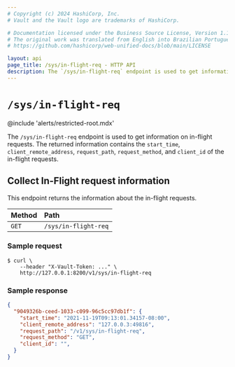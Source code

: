 ```yaml
---
# Copyright (c) 2024 HashiCorp, Inc.
# Vault and the Vault logo are trademarks of HashiCorp.

# Documentation licensed under the Business Source License, Version 1.1.
# The original work was translated from English into Brazilian Portuguese.
# https://github.com/hashicorp/web-unified-docs/blob/main/LICENSE

layout: api
page_title: /sys/in-flight-req - HTTP API
description: The `/sys/in-flight-req` endpoint is used to get information on in-flight requests.
---
```


# `/sys/in-flight-req`

@include 'alerts/restricted-root.mdx'

The `/sys/in-flight-req` endpoint is used to get information on in-flight requests.
The returned information contains the `start_time`, `client_remote_address`, `request_path`,
`request_method`, and `client_id` of the in-flight requests.

## Collect In-Flight request information

This endpoint returns the information about the in-flight requests.

| Method | Path        |
| :----- | :---------- |
| `GET`  | `/sys/in-flight-req` |

### Sample request

```shell-session
$ curl \
    --header "X-Vault-Token: ..." \
    http://127.0.0.1:8200/v1/sys/in-flight-req
```

### Sample response

```json
{
  "9049326b-ceed-1033-c099-96c5cc97db1f": {
    "start_time": "2021-11-19T09:13:01.34157-08:00",
    "client_remote_address": "127.0.0.3:49816",
    "request_path": "/v1/sys/in-flight-req",
    "request_method": "GET",
    "client_id": "",
  }
}
```
